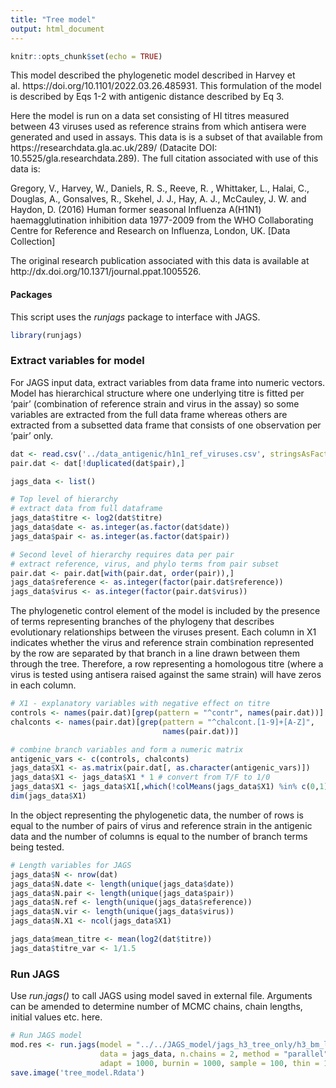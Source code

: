 ```yaml
---
title: "Tree model"
output: html_document
---
```


```r
knitr::opts_chunk$set(echo = TRUE)
```


This model described the phylogenetic model described in Harvey et al.  https://doi.org/10.1101/2022.03.26.485931. This formulation of the model is described by Eqs 1-2 with antigenic distance described by Eq 3.

Here the model is run on a data set consisting of HI titres measured between 43 viruses used as reference strains from which antisera were generated and used in assays. This data is is a subset of that available from https://researchdata.gla.ac.uk/289/ (Datacite DOI: 10.5525/gla.researchdata.289). The full citation associated with use of this data is:

Gregory, V., Harvey, W., Daniels, R. S., Reeve, R. , Whittaker, L., Halai, C., Douglas, A., Gonsalves, R., Skehel, J. J., Hay, A. J., McCauley, J. W. and Haydon, D.  (2016) Human former seasonal Influenza A(H1N1) haemagglutination inhibition data 1977-2009 from the WHO Collaborating Centre for Reference and Research on Influenza, London, UK. [Data Collection]

The original research publication associated with this data is available at http://dx.doi.org/10.1371/journal.ppat.1005526.

#### Packages

This script uses the *runjags* package to interface with JAGS.

```r
library(runjags)
```

### Extract variables for model

For JAGS input data, extract variables from data frame into numeric vectors. Model has hierarchical structure where one underlying titre is fitted per 'pair' (combination of reference strain and virus in the assay) so some variables are extracted from the full data frame whereas others are extracted from a subsetted data frame that consists of one observation per 'pair' only.

```r
dat <- read.csv('../data_antigenic/h1n1_ref_viruses.csv', stringsAsFactors = F)
pair.dat <- dat[!duplicated(dat$pair),]

jags_data <- list()

# Top level of hierarchy
# extract data from full dataframe
jags_data$titre <- log2(dat$titre)
jags_data$date <- as.integer(as.factor(dat$date))
jags_data$pair <- as.integer(as.factor(dat$pair))

# Second level of hierarchy requires data per pair
# extract reference, virus, and phylo terms from pair subset
pair.dat <- pair.dat[with(pair.dat, order(pair)),]
jags_data$reference <- as.integer(factor(pair.dat$reference))
jags_data$virus <- as.integer(factor(pair.dat$virus))

```

The phylogenetic control element of the model is included by the presence of terms representing branches of the phylogeny that describes evolutionary relationships between the viruses present. Each column in X1 indicates whether the virus and reference strain combination represented by the row are separated by that branch in a line drawn between them through the tree. Therefore, a row representing a homologous titre (where a virus is tested using antisera raised against the same strain) will have zeros in each column.

```r

# X1 - explanatory variables with negative effect on titre
controls <- names(pair.dat)[grep(pattern = "^contr", names(pair.dat))]
chalconts <- names(pair.dat)[grep(pattern = "^chalcont.[1-9]+[A-Z]",
                                  names(pair.dat))]

# combine branch variables and form a numeric matrix
antigenic_vars <- c(controls, chalconts)
jags_data$X1 <- as.matrix(pair.dat[, as.character(antigenic_vars)])
jags_data$X1 <- jags_data$X1 * 1 # convert from T/F to 1/0
jags_data$X1 <- jags_data$X1[,which(!colMeans(jags_data$X1) %in% c(0,1))] # remove invariant columns
dim(jags_data$X1)

```

In the object representing the phylogenetic data, the number of rows is equal to the number of pairs of virus and reference strain in the antigenic data and the number of columns is equal to the number of branch terms being tested.

```r

# Length variables for JAGS
jags_data$N <- nrow(dat)
jags_data$N.date <- length(unique(jags_data$date))
jags_data$N.pair <- length(unique(jags_data$pair))
jags_data$N.ref <- length(unique(jags_data$reference))
jags_data$N.vir <- length(unique(jags_data$virus))
jags_data$N.X1 <- ncol(jags_data$X1)

jags_data$mean_titre <- mean(log2(dat$titre))
jags_data$titre_var <- 1/1.5

```

### Run JAGS

Use *run.jags()* to call JAGS using model saved in external file. Arguments can be amended to determine number of MCMC chains, chain lengths, initial values etc. here.

```r

# Run JAGS model
mod.res <- run.jags(model = "../../JAGS_model/jags_h3_tree_only/h3_bm_latent_gamma.txt",
                    data = jags_data, n.chains = 2, method = "parallel",
                    adapt = 1000, burnin = 1000, sample = 100, thin = 10)
save.image('tree_model.Rdata')

```
